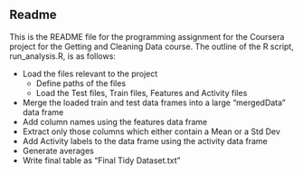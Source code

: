 ## Readme

This is the README file for the programming assignment for the Coursera project for the Getting and Cleaning Data course. The outline of the R script, run_analysis.R, is as follows:

* Load the files relevant to the project
	+ Define paths of the files
	+ Load the Test files, Train files, Features and Activity files
* Merge the loaded train and test data frames into a large "mergedData" data frame
* Add column names using the features data frame
* Extract only those columns which either contain a Mean or a Std Dev
* Add Activity labels to the data frame using the activity data frame
* Generate averages
* Write final table as "Final Tidy Dataset.txt"